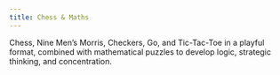 ```yaml
---
title: Chess & Maths 
---
```


Chess, Nine Men’s Morris, Checkers, Go, and Tic-Tac-Toe in a playful format, combined with mathematical puzzles to develop logic, strategic thinking, and concentration.
